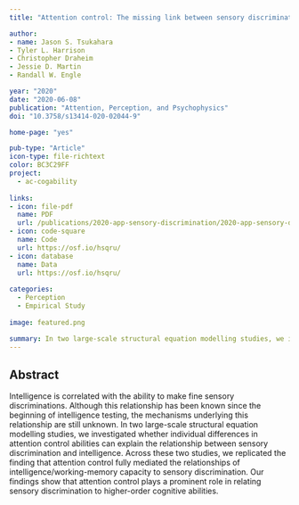 ```yaml
---
title: "Attention control: The missing link between sensory discrimination and intelligence"

author:
- name: Jason S. Tsukahara
- Tyler L. Harrison
- Christopher Draheim
- Jessie D. Martin
- Randall W. Engle

year: "2020"
date: "2020-06-08"
publication: "Attention, Perception, and Psychophysics"
doi: "10.3758/s13414-020-02044-9"

home-page: "yes"

pub-type: "Article"
icon-type: file-richtext
color: BC3C29FF
project:
  - ac-cogability
  
links:
- icon: file-pdf
  name: PDF
  url: /publications/2020-app-sensory-discrimination/2020-app-sensory-discrimination.pdf
- icon: code-square
  name: Code
  url: https://osf.io/hsqru/
- icon: database
  name: Data
  url: https://osf.io/hsqru/
  
categories:
  - Perception
  - Empirical Study
  
image: featured.png

summary: In two large-scale structural equation modelling studies, we investigated whether individual differences in attention control abilities can explain the relationship between sensory discrimination and intelligence. Our findings show that attention control plays a prominent role in relating sensory discrimination to higher-order cognitive abilities.
---
```


## Abstract

Intelligence is correlated with the ability to make fine sensory discriminations. Although this relationship has been known since the beginning of intelligence testing, the mechanisms underlying this relationship are still unknown. In two large-scale structural equation modelling studies, we investigated whether individual differences in attention control abilities can explain the relationship between sensory discrimination and intelligence. Across these two studies, we replicated the finding that attention control fully mediated the relationships of intelligence/working-memory capacity to sensory discrimination. Our findings show that attention control plays a prominent role in relating sensory discrimination to higher-order cognitive abilities.
